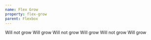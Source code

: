```yaml
---
name: Flex Grow
property: flex-grow
parent: Flexbox
---
```



<Grid>
  <InfoBox caption="Grow" pattern="flex-grow">
    <Box className="text-sm flex bg-blue-100 p-1 rounded mb-2 text-center">
      <Box className="flex-no-grow p-2 bg-blue-400 rounded-sm text-blue-100 m-1">
        Will not grow
      </Box>
      <Box className="flex-grow p-2 bg-blue-600 rounded-sm text-blue-100 m-1">
        Will grow
      </Box>
      <Box className="flex-no-grow p-2 bg-blue-400 rounded-sm text-blue-100 m-1">
        Will not grow
      </Box>
    </Box>
  </InfoBox>
  <InfoBox caption="No Grow" pattern="flex-no-grow">
    <Box className="text-sm flex bg-blue-100 p-1 rounded mb-2 text-center">
      <Box className="flex-grow p-2 bg-blue-400 rounded-sm text-blue-100 m-1">
        Will grow
      </Box>
      <Box className="flex-no-grow p-2 bg-blue-600 rounded-sm text-blue-100 m-1">
        Will not grow
      </Box>
      <Box className="flex-grow p-2 bg-blue-400 rounded-sm text-blue-100 m-1">
        Will grow
      </Box>
    </Box>
  </InfoBox>
</Grid>
